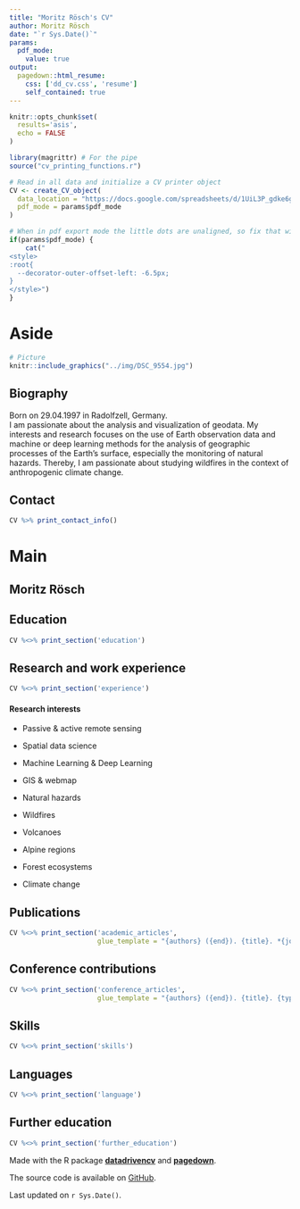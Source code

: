 ```yaml
---
title: "Moritz Rösch's CV"
author: Moritz Rösch
date: "`r Sys.Date()`"
params:
  pdf_mode:
    value: true
output:
  pagedown::html_resume:
    css: ['dd_cv.css', 'resume']
    self_contained: true
---
```


```r
knitr::opts_chunk$set(
  results='asis', 
  echo = FALSE
)

library(magrittr) # For the pipe
source("cv_printing_functions.r")

# Read in all data and initialize a CV printer object
CV <- create_CV_object(
  data_location = "https://docs.google.com/spreadsheets/d/1UiL3P_gdke6gMLlSKqcODOLdT26pnA58MM0jDqhEaJA/edit?usp=sharing",  
  pdf_mode = params$pdf_mode
)

```


```r
# When in pdf export mode the little dots are unaligned, so fix that with some conditional CSS.
if(params$pdf_mode) {
    cat("
<style>
:root{
  --decorator-outer-offset-left: -6.5px;
}
</style>")
}
```


Aside
================================================================================


```r
# Picture
knitr::include_graphics("../img/DSC_9554.jpg")
```


Biography {#bio}
----------------------------------------------------------------------------------

Born on 29.04.1997 in Radolfzell, Germany.<br/>
I am passionate about the analysis and visualization of geodata. My interests and research focuses on the use of Earth observation data and machine or deep learning methods for the analysis of geographic processes of the Earth's surface, especially the monitoring of natural hazards. Thereby, I am passionate about studying wildfires in the context of anthropogenic climate change.


Contact {#contact}
--------------------------------------------------------------------------------

```r
CV %>% print_contact_info()
```



Main
================================================================================

Moritz Rösch {#title}
--------------------------------------------------------------------------------


Education {data-icon=graduation-cap data-concise=true}
--------------------------------------------------------------------------------

```r
CV %<>% print_section('education')
```



Research and work experience {data-icon=suitcase}
--------------------------------------------------------------------------------


```r
CV %<>% print_section('experience')
```

::: aside
#### <i class="fas fa-search-plus"></i> Research interests

- Passive & active remote sensing

- Spatial data science

- Machine Learning & Deep Learning

- GIS & webmap

- Natural hazards

- Wildfires

- Volcanoes

- Alpine regions

- Forest ecosystems

- Climate change

:::


Publications {data-icon=book}
--------------------------------------------------------------------------------

```r
CV %<>% print_section('academic_articles',
                      glue_template = "{authors} ({end}). {title}. *{journal}*. {doi} \n\n\n")
```


Conference contributions {data-icon=users}
--------------------------------------------------------------------------------

```r
CV %<>% print_section('conference_articles',
                      glue_template = "{authors} ({end}). {title}. {type}. *{conference}*, {conference_date}, {conference_location}. \n\n\n")
```


Skills {data-icon=laptop}
--------------------------------------------------------------------------------

```r
CV %<>% print_section('skills')
```

Languages {data-icon=language}
--------------------------------------------------------------------------------

```r
CV %<>% print_section('language')
```


Further education {data-icon=university}
--------------------------------------------------------------------------------

```r
CV %<>% print_section('further_education')
```

:::aside
Made with the R package [**datadrivencv**](https://github.com/nstrayer/datadrivencv) and [**pagedown**](https://github.com/rstudio/pagedown). 

The source code is available on [GitHub](https://github.com/moritzroesch/automated-cv).

Last updated on `r Sys.Date()`.
:::
